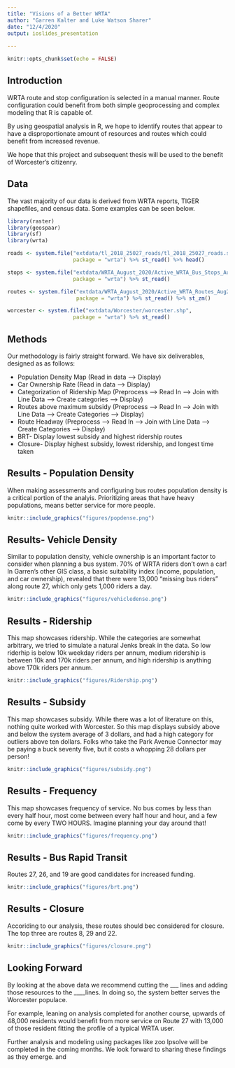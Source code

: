 ```yaml
---
title: "Visions of a Better WRTA"
author: "Garren Kalter and Luke Watson Sharer"
date: "12/4/2020"
output: ioslides_presentation
 
---
```



```r
knitr::opts_chunk$set(echo = FALSE)
```

## Introduction

WRTA route and stop configuration is selected in a manual manner. Route configuration
could benefit from both simple geoprocessing and complex modeling that R is capable of.

By using geospatial analysis in R, we hope to identify routes that appear to have 
a disproportionate amount of resources and routes which could benefit from
increased revenue.

We hope that this project and subsequent thesis will be used to the benefit
of Worcester's citizenry.


## Data

The vast majority of our data is derived from WRTA reports, TIGER shapefiles, and 
census data. Some examples can be seen below.


```r
library(raster)
library(geospaar)
library(sf)
library(wrta)

roads <- system.file("extdata/tl_2018_25027_roads/tl_2018_25027_roads.shp",
                     package = "wrta") %>% st_read() %>% head()

stops <- system.file("extdata/WRTA_August_2020/Active_WRTA_Bus_Stops_Aug2020.shp",
                     package = "wrta") %>% st_read()

routes <- system.file("extdata/WRTA_August_2020/Active_WRTA_Routes_Aug2020.shp",
                      package = "wrta") %>% st_read() %>% st_zm()

worcester <- system.file("extdata/Worcester/worcester.shp",
                     package = "wrta") %>% st_read()

```


## Methods

Our methodology is fairly straight forward. We have six deliverables, designed as 
as follows:

- Population Density Map (Read in data --> Display)
- Car Ownership Rate (Read in data --> Display)
- Categorization of Ridership Map (Preprocess --> Read In --> Join with Line Data --> Create categories --> Display)
- Routes above maximum subsidy (Preprocess --> Read In --> Join with Line Data --> Create Categories --> Display)
- Route Headway (Preprocess --> Read In --> Join with Line Data --> Create Categories --> Display)
- BRT- Display lowest subsidy and highest ridership routes
- Closure- Display highest subsidy, lowest ridership, and longest time taken

## Results - Population Density
When making assessments and configuring bus routes population density is a critical 
portion of the analyis. Prioritizing areas that have heavy populations, means better
service for more people. 

```r

knitr::include_graphics("figures/popdense.png")

```


## Results- Vehicle Density

Similar to population density, vehicle ownership is an important factor to consider
when planning a bus system.  70% of WRTA riders don't own a car! In Garren's other GIS
class, a basic suitability index (income, population, and car ownership), revealed that there were 13,000 "missing bus riders" along route 27, which only gets 1,000 riders a day.

```r

knitr::include_graphics("figures/vehicledense.png")
```

## Results - Ridership
This map showcases ridership. While the categories are somewhat arbitrary, we
tried to simulate a natural Jenks break in the data. So low riderhip is below 10k
weekday riders per annum, medium ridership is between 10k and 170k riders per annum,
and high ridership is anything above 170k riders per annum.

```r

knitr::include_graphics("figures/Ridership.png")

```

## Results - Subsidy
This map showcases subsidy. While there was a lot of literature on this, nothing
quite worked with Worcester. So this map displays subsidy above and below the system average
of 3 dollars, and had a high category for outliers above ten dollars. Folks who take the Park 
Avenue Connector may be paying a buck seventy five, but it costs a whopping 28 dollars
per person!

```r
knitr::include_graphics("figures/subsidy.png")

```

## Results - Frequency
This map showcases frequency of service. No bus comes by less than every half hour, 
most come between every half hour and hour, and a few come by every TWO HOURS. Imagine
planning your day around that!

```r

knitr::include_graphics("figures/frequency.png")
```


## Results - Bus Rapid Transit
Routes 27, 26, and 19 are good candidates for increased funding.

```r

knitr::include_graphics("figures/brt.png")

```

## Results - Closure

Accoriding to our analysis, these routes should bec considered for closure. The top three
are routes 8, 29 and 22.
```r


knitr::include_graphics("figures/closure.png")

```

## Looking Forward

By looking at the above data we recommend cutting the ___ lines and adding those resources to the ____lines. In doing so, the system better serves the Worcester populace. 

For example, leaning on analysis completed for another course,  upwards of 48,000 residents would benefit from more service on Route 27 with 13,000 of those resident fitting the profile of a typical WRTA user.

Further analysis and modeling using packages like zoo lpsolve will be completed in the coming months. We look forward to sharing these findings as they emerge. 
and 



